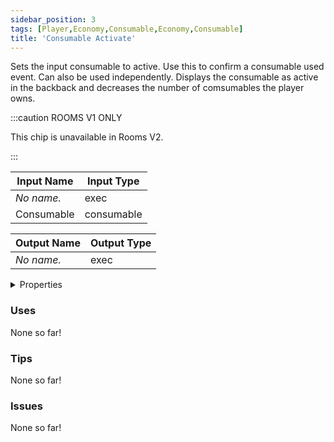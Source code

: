 ```yaml
---
sidebar_position: 3
tags: [Player,Economy,Consumable,Economy,Consumable]
title: 'Consumable Activate'
---
```


Sets the input consumable to active. Use this to confirm a consumable used event. Can also be used independently. Displays the consumable as active in the backback and decreases the number of comsumables the player owns.



:::caution ROOMS V1 ONLY

This chip is unavailable in Rooms V2.

:::


<EsbSvg />

| Input Name | Input Type |
|-----------|-----------|
| *No name.* | exec |
| Consumable | consumable |

| Output Name | Output Type |
|-----------|-----------|
| *No name.* | exec |


<details>
  <summary>Properties</summary>
  <div>
    <div>
    <table>
      <thead>
        <tr>
          <th>Is beta required?</th>
          <th>❌</th>
        </tr>
        <tr>
          <th>Is this chip a trolling risk?</th>
          <th>❌</th>
        </tr>
        <tr>
          <th>Is this chip a role assignment risk?</th>
          <th>❌</th>
        </tr>
        <tr>
          <th>Chip UUID</th>
          <th>d7ea08ab-aee6-43d0-99e1-54478ac3db7f</th>
        </tr>
      </thead>
    </table>
    </div>
  </div>
</details>

### Uses

None so far!

### Tips

None so far!

### Issues

None so far!